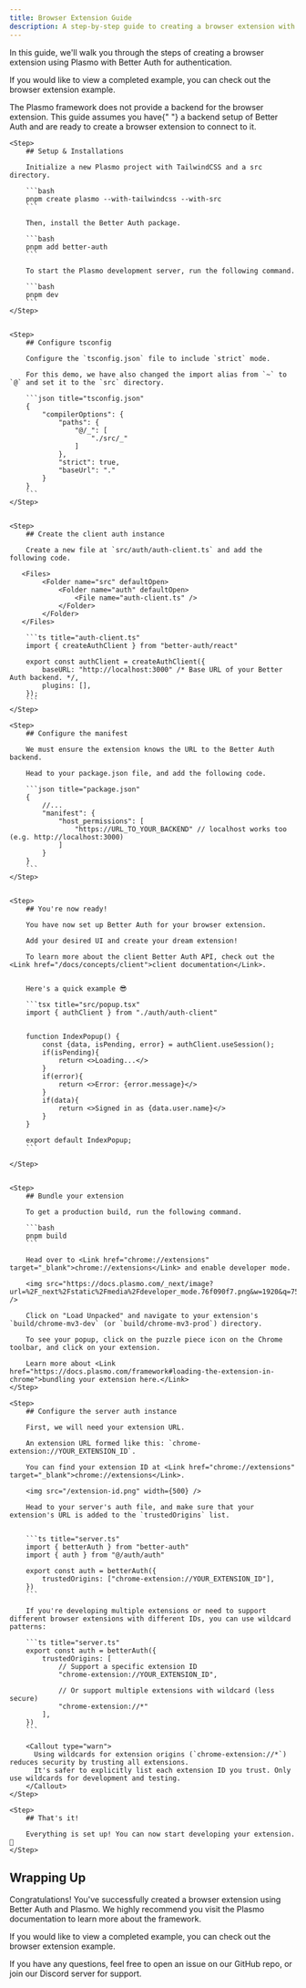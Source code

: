 ```yaml
---
title: Browser Extension Guide
description: A step-by-step guide to creating a browser extension with Better Auth.
---
```


In this guide, we'll walk you through the steps of creating a browser extension using <Link href="https://docs.plasmo.com/">Plasmo</Link> with Better Auth for authentication.

If you would like to view a completed example, you can check out the <Link href="https://github.com/better-auth/examples/tree/main/browser-extension-example">browser extension example</Link>.

<Callout type="warn">
  The Plasmo framework does not provide a backend for the browser extension.
  This guide assumes you have{" "}
  <Link href="/docs/integrations/hono">a backend setup</Link> of Better Auth and
  are ready to create a browser extension to connect to it.
</Callout>

<Steps>

    <Step>
        ## Setup & Installations

        Initialize a new Plasmo project with TailwindCSS and a src directory.

        ```bash
        pnpm create plasmo --with-tailwindcss --with-src
        ```

        Then, install the Better Auth package.

        ```bash
        pnpm add better-auth
        ```

        To start the Plasmo development server, run the following command.

        ```bash
        pnpm dev
        ```
    </Step>


    <Step>
        ## Configure tsconfig

        Configure the `tsconfig.json` file to include `strict` mode.

        For this demo, we have also changed the import alias from `~` to `@` and set it to the `src` directory.

        ```json title="tsconfig.json"
        {
            "compilerOptions": {
                "paths": {
                    "@/_": [
                        "./src/_"
                    ]
                },
                "strict": true,
                "baseUrl": "."
            }
        }
        ```
    </Step>


    <Step>
        ## Create the client auth instance

        Create a new file at `src/auth/auth-client.ts` and add the following code.

       <Files>
            <Folder name="src" defaultOpen>
                <Folder name="auth" defaultOpen>
                    <File name="auth-client.ts" />
                </Folder>
            </Folder>
       </Files>

        ```ts title="auth-client.ts"
        import { createAuthClient } from "better-auth/react"

        export const authClient = createAuthClient({
            baseURL: "http://localhost:3000" /* Base URL of your Better Auth backend. */,
            plugins: [],
        });
        ```
    </Step>

    <Step>
        ## Configure the manifest

        We must ensure the extension knows the URL to the Better Auth backend.

        Head to your package.json file, and add the following code.

        ```json title="package.json"
        {
            //...
            "manifest": {
                "host_permissions": [
                    "https://URL_TO_YOUR_BACKEND" // localhost works too (e.g. http://localhost:3000)
                ]
            }
        }
        ```
    </Step>


    <Step>
        ## You're now ready!

        You have now set up Better Auth for your browser extension.

        Add your desired UI and create your dream extension!

        To learn more about the client Better Auth API, check out the <Link href="/docs/concepts/client">client documentation</Link>.


        Here's a quick example 😎

        ```tsx title="src/popup.tsx"
        import { authClient } from "./auth/auth-client"


        function IndexPopup() {
            const {data, isPending, error} = authClient.useSession();
            if(isPending){
                return <>Loading...</>
            }
            if(error){
                return <>Error: {error.message}</>
            }
            if(data){
                return <>Signed in as {data.user.name}</>
            }
        }

        export default IndexPopup;
        ```

    </Step>


    <Step>
        ## Bundle your extension

        To get a production build, run the following command.

        ```bash
        pnpm build
        ```

        Head over to <Link href="chrome://extensions" target="_blank">chrome://extensions</Link> and enable developer mode.

        <img src="https://docs.plasmo.com/_next/image?url=%2F_next%2Fstatic%2Fmedia%2Fdeveloper_mode.76f090f7.png&w=1920&q=75" />

        Click on "Load Unpacked" and navigate to your extension's `build/chrome-mv3-dev` (or `build/chrome-mv3-prod`) directory.

        To see your popup, click on the puzzle piece icon on the Chrome toolbar, and click on your extension.

        Learn more about <Link href="https://docs.plasmo.com/framework#loading-the-extension-in-chrome">bundling your extension here.</Link>
    </Step>

    <Step>
        ## Configure the server auth instance

        First, we will need your extension URL.
        
        An extension URL formed like this: `chrome-extension://YOUR_EXTENSION_ID`.

        You can find your extension ID at <Link href="chrome://extensions" target="_blank">chrome://extensions</Link>.

        <img src="/extension-id.png" width={500} />

        Head to your server's auth file, and make sure that your extension's URL is added to the `trustedOrigins` list.


        ```ts title="server.ts"
        import { betterAuth } from "better-auth"
        import { auth } from "@/auth/auth"

        export const auth = betterAuth({
            trustedOrigins: ["chrome-extension://YOUR_EXTENSION_ID"],
        })
        ```

        If you're developing multiple extensions or need to support different browser extensions with different IDs, you can use wildcard patterns:

        ```ts title="server.ts"
        export const auth = betterAuth({
            trustedOrigins: [
                // Support a specific extension ID
                "chrome-extension://YOUR_EXTENSION_ID",
                
                // Or support multiple extensions with wildcard (less secure)
                "chrome-extension://*"
            ],
        })
        ```

        <Callout type="warn">
          Using wildcards for extension origins (`chrome-extension://*`) reduces security by trusting all extensions. 
          It's safer to explicitly list each extension ID you trust. Only use wildcards for development and testing.
        </Callout>
    </Step>

    <Step>
        ## That's it!

        Everything is set up! You can now start developing your extension. 🎉
    </Step>

</Steps>


## Wrapping Up

Congratulations! You've successfully created a browser extension using Better Auth and Plasmo.
We highly recommend you visit the <Link href="https://docs.plasmo.com/">Plasmo documentation</Link> to learn more about the framework.

If you would like to view a completed example, you can check out the <Link href="https://github.com/better-auth/examples/tree/main/browser-extension-example">browser extension example</Link>.

If you have any questions, feel free to open an issue on our <Link href="https://github.com/better-auth/better-auth/issues">GitHub repo</Link>, or join our <Link href="https://discord.gg/better-auth">Discord server</Link> for support.
